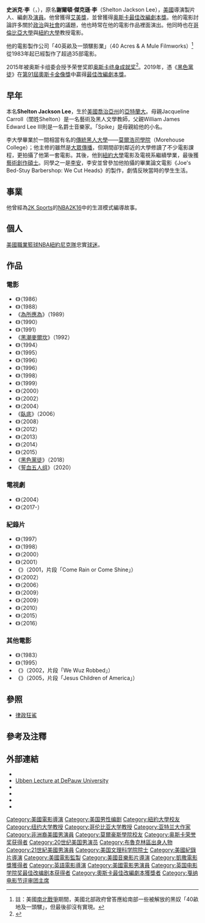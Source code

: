 {{noteTA
|T=zh-hk:史碧克·李; zh-tw:史派克·李; zh-cn:斯派克·李;
|G1=Movie
|1=zh-hk:史碧克; zh-tw:史派克; zh-cn:斯派克;}}
{{Infobox entertainer
| type = 導演
| name = 史派克·李
| foreignname = Spike Lee
| image = Spike Lee Cannes 2018.jpg
| imagesize = 
| caption = 李於2018年[[坎城影展|坎城影展]]
| birthname = Shelton Jackson Lee
| birthdate = {{birth date and age|1957|3|20}}
| location = {{USA}}[[喬治亞州|喬治亞州]][[亞特蘭大|亞特蘭大]]
| height =  
| education =
| othername =
| yearsactive = 
| homepage =
| bloodtype = 
| notable role =
| academyawards = '''[[奥斯卡荣誉奖|奥斯卡荣誉奖]]'''<br>2015年<br>'''[[奧斯卡最佳改編劇本獎|最佳改編劇本]]'''<br>2018年《[[黑色黨徒|黑色黨徒]]》<br>
| cannesfilmawards = '''[[坎城影展評審團大獎|評審團大獎]]'''<br>2018年《[[黑色黨徒|黑色黨徒]]》<br>'''天主教人道精神獎特別提及'''<br>1991年《{{link-en|叢林熱|Jungle Fever}}》<br>2018年《[[黑色黨徒|黑色黨徒]]》<br>'''青年獎'''<br>1986年《{{link-en|美夢成箴|She's Gotta Have It}}》 
| emmyawards = '''寫實節目最佳執導'''<br>2007年 《When the Levees Broke: A Requiem in Four Acts》 <br> '''寫實節目特別獎'''<br>2007年 《When the Levees Broke: A Requiem in Four Acts》
| cesarawards = '''榮譽凱薩獎'''<br>2003年
| baftaawards = 
'''最佳改編劇本'''<br>2018年《[[黑色黨徒|黑色黨徒]]》<br>'''特別獎'''<br>2002年
| awards = '''[[柏林影展|柏林影展]]榮譽提及獎'''<br>1997年《{{link-en|登上巴士|Get on the Bus}}》
| spouse = {{marriage|Tonya Lewis Lee|1993}}
| children = Satchel Lee<br>Jackson Lee
}}
'''史派克·李'''（{{lang-en|Spike Lee}}，{{bd|1957年|3月20日||}}），原名'''謝爾頓·傑克遜·李'''（Shelton Jackson Lee），[[美國|美國]]導演製片人、編劇及[[演員|演員]]。他曾獲得[[艾美獎|艾美獎]]，並曾獲得[[奧斯卡最佳改編劇本獎|奥斯卡最佳改編劇本獎]]。他的電影討論許多關於[[政治|政治]]與[[社會|社會]]的議題，他也時常在他的電影作品裡面演出。他同時也在[[哥倫比亞大學|哥倫比亞大學]]與[[紐約大學|紐約大學]]教授電影。

他的電影製作公司「40英畝及一頭騾影業」（40 Acres & A Mule Filmworks）<ref>註：美國[[南北戰爭|南北戰爭]]期間，美國北部政府曾答應給南部一些被解放的黑奴「40畝地及一頭騾」，但最後卻沒有實現。</ref>從1983年起已經製作了超過35部電影。

2015年被奥斯卡组委会授予荣誉奖即[[奥斯卡终身成就奖|奥斯卡终身成就奖]]<ref>{{Cite web |url=http://ent.163.com/15/0829/10/B267LE61000300B1.html |title=奥斯卡公布终身成就奖 斯派克·李罗兰兹荣获 |access-date=2015-08-29 |archive-url=https://web.archive.org/web/20150905145816/http://ent.163.com/15/0829/10/B267LE61000300B1.html |archive-date=2015-09-05 |dead-url=yes }}</ref>。2019年，憑《[[黑色黨徒|黑色黨徒]]》在[[第91屆奧斯卡金像獎|第91屆奧斯卡金像獎]]中贏得[[奧斯卡最佳改編劇本獎|最佳改編劇本獎]]。

==早年==
本名'''Shelton Jackson Lee'''，生於[[美國|美國]][[喬治亞州|喬治亞州]]的[[亞特蘭大|亞特蘭大]]。母親Jacqueline Carroll（閨姓Shelton）是一名藝術及黑人文學教師，父親William James Edward Lee III則是一名爵士音樂家。「Spike」是母親給他的小名。

李大學畢業於一間相當有名的[[傳統黑人大學|傳統黑人大學]]——[[莫爾浩司學院|莫爾浩司學院]]（Morehouse College）；他主修的雖然是[[大眾傳播|大眾傳播]]，但期間卻到鄰近的大學修讀了不少電影課程，更拍攝了他第一套電影。其後，他到[[紐約大學|紐約大學]]電影及電視系繼續學業，最後獲[[藝術創作碩士|藝術創作碩士]]。同學之一是[[李安|李安]]，李安並曾參加他拍攝的畢業論文電影《Joe's Bed-Stuy Barbershop: We Cut Heads》的製作，劇情反映當時的學生生活。

==事業==
他曾經為[[2K_Sports|2K Sports]]的[[NBA_2K系列|NBA2K16]]中的生涯模式編導故事。

==個人==
[[美國|美國]][[NBA|職業籃球]][[NBA|NBA]][[紐約尼克|紐約尼克隊]]忠實[[球迷|球迷]]。

==作品==
===電影===
* 《{{link-en|美夢成箴|She's Gotta Have It}}》（1986）
* 《{{link-en|學校萬花筒|School Daze}}》（1988）
* 《[[為所應為|為所應為]]》（1989）
* 《{{link-en|愛情至上|Mo' Better Blues}}》（1990）
* 《{{link-en|叢林熱|Jungle Fever}}》（1991）
* 《[[黑潮麥爾坎|黑潮麥爾坎]]》（1992）
* 《{{link-en|史派克李之爵士布魯克林|Crooklyn}}》（1994）
* 《{{link-en|黑街追緝令|Clockers (film)}}》（1995）
* 《{{link-en|6號叩應女郎|Girl 6}}》（1996）
* 《{{link-en|登上巴士|Get on the Bus}}》（1996）
* 《{{link-en|單挑 (電影)|He Got Game|單挑}}》（1998）
* 《{{link-en|酷暑殺手|Summer of Sam}}》（1999）
* 《{{link-en|王牌電視秀|Bamboozled}}》（2000）
* 《{{link-en|25小時 (電影)|25th Hour|25小時}}》（2002）
* 《{{link-en|出賣雄風|She Hate Me}}》（2004）
* 《[[臥底_(電影)|臥底]]》（2006）
* 《{{link-en|聖安娜的奇蹟|Miracle at St. Anna}}》（2008）
* 《{{link-en|雷德胡克的夏天|Red Hook Summer}}》（2012）
* 《{{link-en|復仇 (2013年電影)|Oldboy (2013 film)|復仇}}》（2013）
* 《{{link-en|耶穌的甜血|Da Sweet Blood of Jesus}}》（2014）
* 《{{link-en|芝拉克|Chi-Raq}}》（2015）
* 《[[黑色黨徒|黑色黨徒]]》（2018）
* 《[[誓血五人组|誓血五人组]]》（2020）

===電視劇===
* 《{{link-en|惡棍自由之城|Sucker Free City}}》（2004）
* 《{{link-en|美夢成箴 (電視劇)|She's Gotta Have It (TV series)|美夢成箴}}》（2017-）

===紀錄片===
* 《{{link-en|4個小女孩|4 Little Girls}}》（1997）
* 《{{link-en|怪胎 (1998年紀錄片)|Freak (film)|怪胎}}》（1998）
* 《{{link-en|喜劇之王 (2000年紀錄片)|The Original Kings of Comedy|喜劇之王}}》（2000）
* 《{{link-en|A Huey P. Newton Story|A Huey P. Newton Story}}》（2001）
* 《{{link-en|群星為紐約而唱|The Concert for New York City}}》（2001，片段「Come Rain or Come Shine」）
* 《{{link-en|Jim Brown: All-American|Jim Brown: All-American}}》（2002）
* 《{{link-en|決堤之時|When the Levees Broke}}》（2006）
* 《{{link-en|科比上場|Kobe Doin' Work}}》（2009）
* 《{{link-en|流浪異鄉|Passing Strange}}》（2009）
* 《{{link-en|那災難不再來|If God Is Willing and da Creek Don't Rise}}》（2010）
* 《{{link-en|飆25|Bad 25 (film)}}》（2015）
* 《{{link-en|麥可·傑克森之旅|Michael Jackson's Journey from Motown to Off the Wall}}》（2016）

===其他電影===
* 《{{link-en|Joe's Bed-Stuy Barbershop: We Cut Heads|Joe's Bed-Stuy Barbershop: We Cut Heads}}》（1983）
* 《{{link-en|盧米埃爾與四十大導|Lumière and Company}}》（1995）
* 《{{link-en|十分鐘後：提琴魅力|Ten Minutes Older}}》（2002，片段「We Wuz Robbed」）
* 《{{link-en|被遺忘的天使|All the Invisible Children}}》（2005，片段「Jesus Children of America」）

==參照==
*[[律政狂鯊|律政狂鯊]]

==參考及注釋==
{{reflist}}

==外部連結==
*{{imdb name|id=0000490|name=史派克·李}}
*[http://www.depauw.edu/news/index.asp?id=12593 Ubben Lecture at DePauw University]{{Wayback|url=http://www.depauw.edu/news/index.asp?id=12593 |date=20071012023602 }}
*{{Twitter}}
*{{Charlie Rose view|322}}
*{{NYTtopic|people/l/spike_lee|Spike Lee}}
*{{C-SPAN|Spike Lee}}

{{Spike Lee}}
{{奧斯卡榮譽獎}}
{{榮譽凱薩獎}}
{{奧斯卡最佳改編劇本獎}}
{{洛杉磯影評人協會獎最佳導演}}
{{坎城影展評審團主席}}
{{Authority control}}
{{DEFAULTSORT:Lee, Spike}}
[[Category:美國電影導演|Category:美國電影導演]]
[[Category:美国男性编剧|Category:美国男性编剧]]
[[Category:紐約大學校友|Category:紐約大學校友]]
[[Category:纽约大学教授|Category:纽约大学教授]]
[[Category:哥伦比亚大学教授|Category:哥伦比亚大学教授]]
[[Category:亚特兰大作家|Category:亚特兰大作家]]
[[Category:非洲裔美國男演員|Category:非洲裔美國男演員]]
[[Category:莫爾豪斯學院校友|Category:莫爾豪斯學院校友]]
[[Category:奥斯卡荣誉奖获得者|Category:奥斯卡荣誉奖获得者]]
[[Category:20世纪美国男演员|Category:20世纪美国男演员]]
[[Category:布魯克林區出身人物|Category:布魯克林區出身人物]]
[[Category:21世紀美國男演員|Category:21世紀美國男演員]]
[[Category:美国文理科学院院士|Category:美国文理科学院院士]]
[[Category:美國紀錄片導演|Category:美國紀錄片導演]]
[[Category:美國電影監製|Category:美國電影監製]]
[[Category:美國音樂影片導演|Category:美國音樂影片導演]]
[[Category:凱撒電影獎獲得者|Category:凱撒電影獎獲得者]]
[[Category:英語電影導演|Category:英語電影導演]]
[[Category:美國電影男演員|Category:美國電影男演員]]
[[Category:英国电影学院奖最佳改编剧本获得者|Category:英国电影学院奖最佳改编剧本获得者]]
[[Category:奧斯卡最佳改編劇本獲獎者|Category:奧斯卡最佳改編劇本獲獎者]]
[[Category:戛纳电影节评审团主席|Category:戛纳电影节评审团主席]]